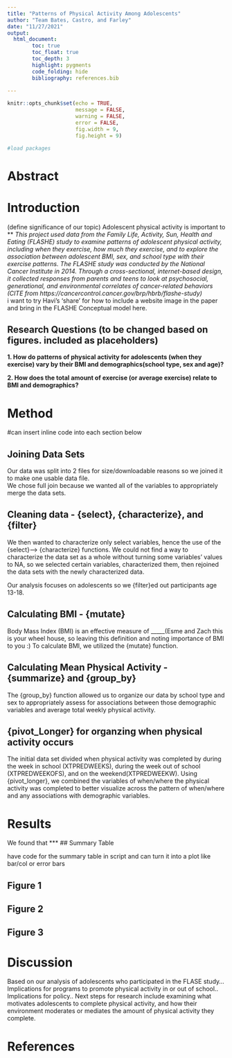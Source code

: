 ```yaml
---
title: "Patterns of Physical Activity Among Adolescents"
author: "Team Bates, Castro, and Farley"
date: "11/27/2021"
output: 
  html_document:
        toc: true
        toc_float: true
        toc_depth: 3
        highlight: pygments
        code_folding: hide
        bibliography: references.bib
  
---
```


```r
knitr::opts_chunk$set(echo = TRUE,
                      message = FALSE,
                      warning = FALSE,
                      error = FALSE,
                      fig.width = 9, 
                      fig.height = 9)

#load packages
```

# Abstract

# Introduction

(define significance of our topic) Adolescent physical activity is important to ***
This project used data from the Family Life, Activity, Sun, Health and Eating (FLASHE) study to examine patterns of adolescent physical activity, including when they exercise, how much they exercise, and to explore the association between adolescent BMI, sex, and school type with their exercise patterns. The FLASHE study was conducted by the National Cancer Institute in 2014. Through a cross-sectional, internet-based design, it collected responses from parents and teens to look at psychosocial, generational, and environmental correlates of cancer-related behaviors (CITE from https://cancercontrol.cancer.gov/brp/hbrb/flashe-study)  
* i want to try Havi's 'share' for how to include a website image in the paper and bring in the FLASHE Conceptual model here. 

## Research Questions (to be changed based on figures. included as placeholders)

**1. How do patterns of physical activity for adolescents (when they exercise) vary by their BMI and demographics(school type, sex and age)?**

**2. How does the total amount of exercise (or average exercise) relate to BMI and demographics?**

# Method 
#can insert inline code into each section below

## Joining Data Sets
Our data was split into 2 files for size/downloadable reasons so we
joined it to make one usable data file.  
We chose full join because we wanted all of the variables to appropriately merge the data sets.

## Cleaning data - {select},  {characterize}, and {filter} 
We then wanted to characterize only select variables, hence the use of the {select}--> {characterize} functions. We could not find a way to characterize the data set as a whole without turning some variables' values to NA, so we selected certain variables, characterized them, then rejoined the data sets with the newly characterized data.

Our analysis focuses on adolescents so we {filter}ed out participants age 13-18. 

## Calculating BMI - {mutate}
Body Mass Index (BMI) is an effective measure of _____(Esme and Zach this is your wheel house, so leaving this definition and noting importance of BMI to you :) 
To calculate BMI, we utilized the {mutate} function. 

## Calculating Mean Physical Activity - {summarize} and {group_by}
 The {group_by} function allowed us to organize our data by school type and sex to appropriately assess for associations between those demographic variables and average total weekly physical activity.
 
## {pivot_Longer} for organzing when physical activity occurs
The initial data set divided when physical activity was completed by during the week in school (XTPREDWEEKS), during the week out of school (XTPREDWEEKOFS), and on the weekend(XTPREDWEEKW). Using {pivot_longer}, we combined the variables of when/where the physical activity was completed to better visualize across the pattern of when/where and any associations with demographic variables. 

# Results
We found that ***
## Summary Table

have code for the summary table in script and can turn it into a plot like bar/col or error bars

## Figure 1
## Figure 2
## Figure 3

# Discussion

Based on our analysis of adolescents who participated in the FLASE study...
Implications for programs to promote physical activity in or out of school..
Implications for policy..
Next steps for research include examining what motivates adolescents to complete physical activity, and how their environment moderates or mediates the amount of physical activity they complete.

# References 
\newpage